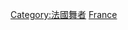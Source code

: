 {{Commonscat|Ballet dancers from France}}

[[Category:法國舞者|Category:法國舞者]]
[[Category:各國芭蕾舞者|France]]